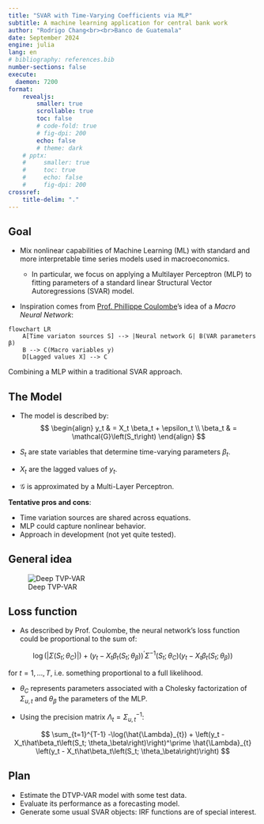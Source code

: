 ```yaml
---
title: "SVAR with Time-Varying Coefficients via MLP"
subtitle: A machine learning application for central bank work
author: "Rodrigo Chang<br><br>Banco de Guatemala"
date: September 2024
engine: julia
lang: en
# bibliography: references.bib
number-sections: false
execute: 
  daemon: 7200
format: 
    revealjs: 
        smaller: true
        scrollable: true
        toc: false
        # code-fold: true
        # fig-dpi: 200
        echo: false
        # theme: dark
    # pptx:
    #     smaller: true
    #     toc: true
    #     echo: false
    #     fig-dpi: 200
crossref: 
    title-delim: "."
---
```


## Goal

- Mix nonlinear capabilities of Machine Learning (ML) with standard and more interpretable time series models used in macroeconomics.

  - In particular, we focus on applying a Multilayer Perceptron (MLP) to fitting parameters of a standard linear Structural Vector Autoregressions (SVAR) model.

- Inspiration comes from [Prof. Phillippe Coulombe](https://philippegouletcoulombe.com/)'s idea of a *Macro Neural Network*: 

::: {#fig-diagram-idea fig-align=center}
```mermaid
flowchart LR
    A[Time variaton sources S] --> |Neural network G| B(VAR parameters β)
    B --> C(Macro variables y)
    D[Lagged values X] --> C
```

Combining a MLP within a traditional SVAR approach.
::: 

## The Model 

- The model is described by: 
$$
\begin{align}
y_t & = X_t \beta_t + \epsilon_t \\ 
\beta_t & = \mathcal{G}\left(S_t\right)
\end{align}
$$

- $S_t$ are state variables that determine time-varying parameters $\beta_t$. 
- $X_t$ are the lagged values of $y_t$.
- $\mathcal{G}$ is approximated by a Multi-Layer Perceptron.

**Tentative pros and cons**:   

- Time variation sources are shared across equations. 
- MLP could capture nonlinear behavior. 
- Approach in development (not yet quite tested). 


## General idea 

![Deep TVP-VAR](nn-diagram.png){#fig-nn-diagram fig-align=center}


## Loss function 

- As described by Prof. Coulombe, the neural network's loss function could be proportional to the sum of: 

$$
\log(|\Sigma\left(S_t; \theta_C \right)|) + \left(y_t - X_t\beta_t\left(S_t; \theta_\beta\right)\right)^\prime \Sigma^{-1}\left(S_t; \theta_C \right) \left(y_t - X_t\beta_t\left(S_t; \theta_\beta\right)\right)
$$ 

for $t=1,\ldots,T$, i.e. something proportional to a full likelihood. 

- $\theta_C$ represents parameters associated with a Cholesky factorization of $\Sigma_{u,t}$ and $\theta_\beta$ the parameters of the MLP. 

- Using the precision matrix $\Lambda_t = \Sigma_{u,t}^{-1}$:
 
$$
\sum_{t=1}^{T-1} -\log(\hat{\Lambda}_{t}) + \left(y_t - X_t\hat\beta_t\left(S_t; \theta_\beta\right)\right)^\prime \hat{\Lambda}_{t} \left(y_t - X_t\hat\beta_t\left(S_t; \theta_\beta\right)\right)
$$


## Plan 

- Estimate the DTVP-VAR model with some test data. 
- Evaluate its performance as a forecasting model. 
- Generate some usual SVAR objects: IRF functions are of special interest. 